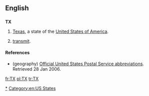 {{also|tx}}
==English==

==={{abbreviation}}===
{{wikipedia}}
'''TX'''

# {{geography}} [[Texas]], a state of the [[United States of America]].
# {{electronics}} [[transmit]].

====References====
* (geography) [http://www.usps.com/ncsc/lookups/abbreviations.html Official United States Postal Service abbreviations]. Retrieved 28 Jan 2006.

[[Category:en:Texas|*]]
[[Category:en:US States]]

[[fr:TX]]
[[pl:TX]]
[[tr:TX]]